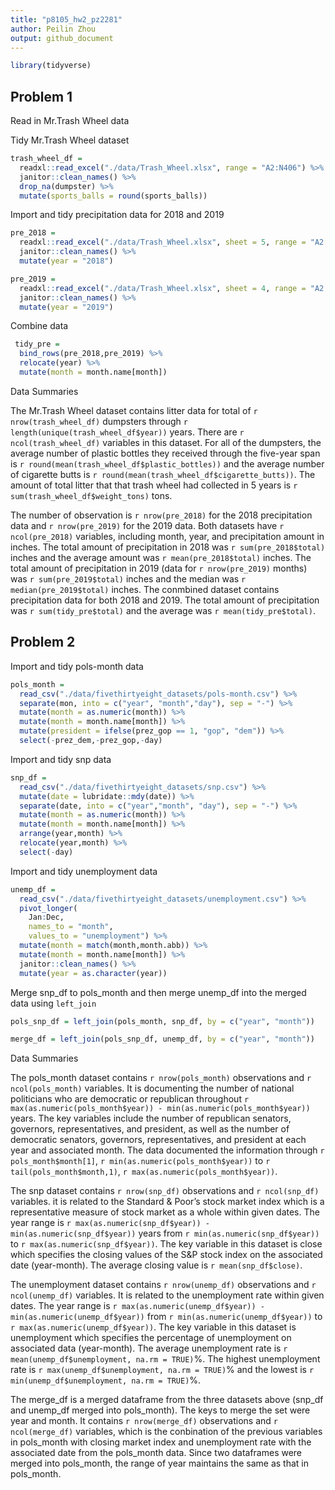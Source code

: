 ```yaml
---
title: "p8105_hw2_pz2281"
author: Peilin Zhou
output: github_document
---
```


```r
library(tidyverse)
```
## Problem 1

Read in Mr.Trash Wheel data

Tidy Mr.Trash Wheel dataset
```r
trash_wheel_df = 
  readxl::read_excel("./data/Trash_Wheel.xlsx", range = "A2:N406") %>% 
  janitor::clean_names() %>% 
  drop_na(dumpster) %>% 
  mutate(sports_balls = round(sports_balls))
```

Import and tidy precipitation data for 2018 and 2019

```r
pre_2018 = 
  readxl::read_excel("./data/Trash_Wheel.xlsx", sheet = 5, range = "A2:B14") %>%
  janitor::clean_names() %>% 
  mutate(year = "2018")

pre_2019 = 
  readxl::read_excel("./data/Trash_Wheel.xlsx", sheet = 4, range = "A2:B8") %>% 
  janitor::clean_names() %>% 
  mutate(year = "2019")
```

Combine data

```r
 tidy_pre = 
  bind_rows(pre_2018,pre_2019) %>% 
  relocate(year) %>% 
  mutate(month = month.name[month])
```



Data Summaries

The Mr.Trash Wheel dataset contains litter data for total of `r nrow(trash_wheel_df)` dumpsters through `r length(unique(trash_wheel_df$year))` years. There are `r ncol(trash_wheel_df)` variables in this dataset. For all of the dumpsters, the average number of plastic bottles they received through the five-year span is `r round(mean(trash_wheel_df$plastic_bottles))` and the average number of cigarette butts is `r round(mean(trash_wheel_df$cigarette_butts))`. The amount of total litter that that trash wheel had collected in 5 years is `r sum(trash_wheel_df$weight_tons)` tons.

The number of observation is `r nrow(pre_2018)` for the 2018 precipitation data and `r nrow(pre_2019)` for the 2019 data. Both datasets have `r ncol(pre_2018)` variables, including month, year, and precipitation amount in inches. The total amount of precipitation in 2018 was `r sum(pre_2018$total)` inches and the average amount  was `r mean(pre_2018$total)` inches. The total amount of precipitation in 2019 (data for `r nrow(pre_2019)` months) was `r sum(pre_2019$total)` inches and the median was `r median(pre_2019$total)` inches. The conmbined dataset contains precipitation data for both 2018 and 2019. The total amount of precipitation was `r sum(tidy_pre$total)` and the average was `r mean(tidy_pre$total)`.

## Problem 2

Import and tidy pols-month data

```r
pols_month =
  read_csv("./data/fivethirtyeight_datasets/pols-month.csv") %>% 
  separate(mon, into = c("year", "month","day"), sep = "-") %>% 
  mutate(month = as.numeric(month)) %>% 
  mutate(month = month.name[month]) %>% 
  mutate(president = ifelse(prez_gop == 1, "gop", "dem")) %>% 
  select(-prez_dem,-prez_gop,-day)
```

Import and tidy snp data

```r
snp_df = 
  read_csv("./data/fivethirtyeight_datasets/snp.csv") %>% 
  mutate(date = lubridate::mdy(date)) %>% 
  separate(date, into = c("year","month", "day"), sep = "-") %>%
  mutate(month = as.numeric(month)) %>%
  mutate(month = month.name[month]) %>% 
  arrange(year,month) %>% 
  relocate(year,month) %>% 
  select(-day)
```

Import and tidy unemployment data

```r
unemp_df = 
  read_csv("./data/fivethirtyeight_datasets/unemployment.csv") %>% 
  pivot_longer(
    Jan:Dec,
    names_to = "month",
    values_to = "unemployment") %>% 
  mutate(month = match(month,month.abb)) %>% 
  mutate(month = month.name[month]) %>% 
  janitor::clean_names() %>% 
  mutate(year = as.character(year))
```

Merge snp_df to pols_month and then merge unemp_df into the merged data using `left_join`

```r
pols_snp_df = left_join(pols_month, snp_df, by = c("year", "month"))

merge_df = left_join(pols_snp_df, unemp_df, by = c("year", "month"))
```


Data Summaries

The pols_month dataset contains `r nrow(pols_month)` observations and `r ncol(pols_month)` variables. It is documenting the number of national politicians who are democratic or republican throughout `r max(as.numeric(pols_month$year)) - min(as.numeric(pols_month$year))` years. The key variables include the number of republican senators, governors, representatives, and president, as well as the number of democratic senators, governors, representatives, and president at each year and associated month. The data documented the information through `r pols_month$month[1]`, `r min(as.numeric(pols_month$year))` to `r tail(pols_month$month,1)`, `r max(as.numeric(pols_month$year))`.

The snp dataset contains `r nrow(snp_df)` observations and `r ncol(snp_df)` variables. it is related to the Standard & Poor’s stock market index which is a representative measure of stock market as a whole within given dates. The year range is `r max(as.numeric(snp_df$year)) - min(as.numeric(snp_df$year))` years from `r min(as.numeric(snp_df$year))` to  `r max(as.numeric(snp_df$year))`. The key variable in this dataset is close which specifies the closing values of the S&P stock index on the associated date (year-month). The average closing value is `r mean(snp_df$close)`.

The unemployment dataset contains `r nrow(unemp_df)` observations and `r ncol(unemp_df)` variables. It is related to the unemployment rate within given dates. The year range is `r max(as.numeric(unemp_df$year)) - min(as.numeric(unemp_df$year))` from `r min(as.numeric(unemp_df$year))` to  `r max(as.numeric(unemp_df$year))`. The key variable in this dataset is unemployment which specifies the percentage of unemployment on associated data (year-month). The average unemployment rate is `r mean(unemp_df$unemployment, na.rm = TRUE)`%. The highest unemployment rate is `r max(unemp_df$unemployment, na.rm = TRUE)`% and the lowest is `r min(unemp_df$unemployment, na.rm = TRUE)`%.

The merge_df is a merged dataframe from the three datasets above (snp_df and unemp_df merged into pols_month). The keys to merge the set were year and month. It contains `r nrow(merge_df)` observations and `r ncol(merge_df)` variables, which is the conbination of the previous variables in pols_month with closing market index and unemployment rate with the associated date from the pols_month data. Since two dataframes were merged into pols_month, the range of year maintains the same as that in pols_month.







